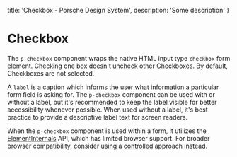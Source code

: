 
  title: 'Checkbox - Porsche Design System',
  description: 'Some description'
}

# Checkbox <ComponentStatus tagName="p-checkbox"></ComponentStatus>

The `p-checkbox` component wraps the native HTML input type `checkbox` form element. Checking one box doesn't uncheck
other Checkboxes. By default, Checkboxes are not selected.

A `label` is a caption which informs the user what information a particular form field is asking for. The `p-checkbox`
component can be used with or without a label, but it's recommended to keep the label visible for better accessibility
whenever possible. When used without a label, it's best practice to provide a descriptive label text for screen readers.

<Notification heading="Attention" heading-tag="h2" state="warning">
  When the <code>p-checkbox</code> component is used within a form, it utilizes the
  <a href="https://developer.mozilla.org/en-US/docs/Web/API/ElementInternals">ElementInternals</a> API, which has limited
  browser support. For broader browser compatibility, consider using a
  <a href="components/checkbox/examples#controlled">controlled</a> approach instead.
</Notification>

<Configurator tagName="p-checkbox" story={checkboxStory} />

